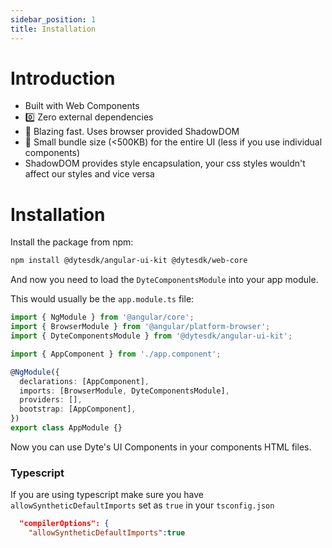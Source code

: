 ```yaml
---
sidebar_position: 1
title: Installation
---
```


# Introduction

- Built with Web Components
- 0️⃣ Zero external dependencies
- 🚀 Blazing fast. Uses browser provided ShadowDOM
- 🤏 Small bundle size (<500KB) for the entire UI (less if you use individual components)
- ShadowDOM provides style encapsulation, your css styles wouldn't affect our styles and vice versa

# Installation

Install the package from npm:

```bash
npm install @dytesdk/angular-ui-kit @dytesdk/web-core
```

And now you need to load the `DyteComponentsModule` into your app module.

This would usually be the `app.module.ts` file:

```ts
import { NgModule } from '@angular/core';
import { BrowserModule } from '@angular/platform-browser';
import { DyteComponentsModule } from '@dytesdk/angular-ui-kit';

import { AppComponent } from './app.component';

@NgModule({
  declarations: [AppComponent],
  imports: [BrowserModule, DyteComponentsModule],
  providers: [],
  bootstrap: [AppComponent],
})
export class AppModule {}
```

Now you can use Dyte's UI Components in your components HTML files.

### Typescript

If you are using typescript make sure you have `allowSyntheticDefaultImports` set as `true` in your `tsconfig.json`

```json
  "compilerOptions": {
    "allowSyntheticDefaultImports":true
```